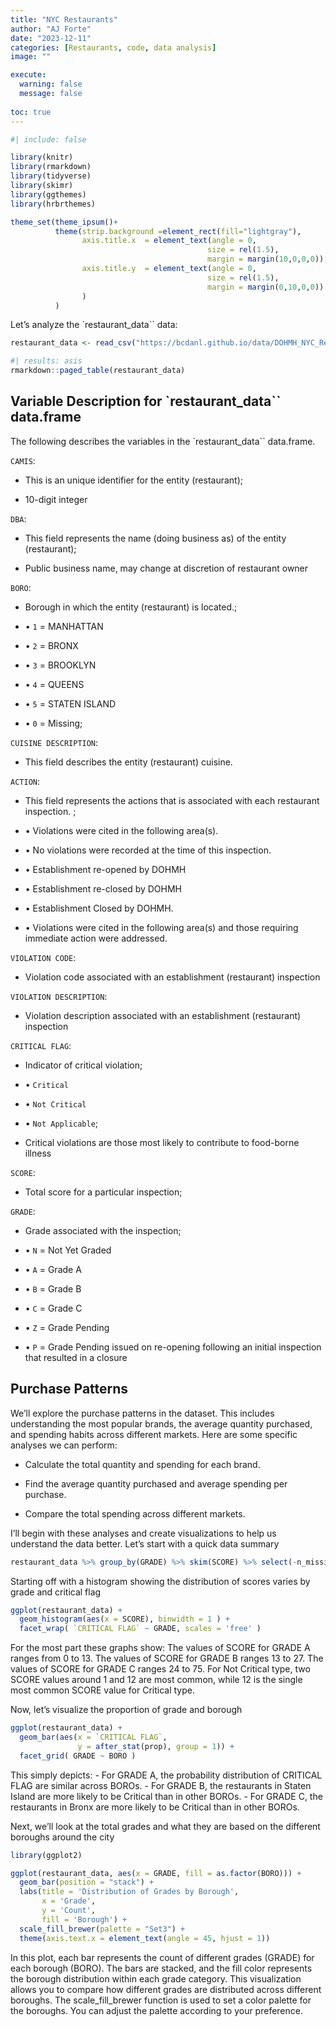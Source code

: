 ```yaml
---
title: "NYC Restaurants"
author: "AJ Forte"
date: "2023-12-11"
categories: [Restaurants, code, data analysis]
image: ""

execute: 
  warning: false
  message: false
  
toc: true
---
```

```r
#| include: false

library(knitr)
library(rmarkdown)
library(tidyverse)
library(skimr)
library(ggthemes)
library(hrbrthemes)

theme_set(theme_ipsum()+
          theme(strip.background =element_rect(fill="lightgray"),
                axis.title.x  = element_text(angle = 0,
                                            size = rel(1.5),
                                            margin = margin(10,0,0,0)),
                axis.title.y  = element_text(angle = 0,
                                            size = rel(1.5),
                                            margin = margin(0,10,0,0))
                )
          )
```

Let's analyze the `restaurant_data`` data:

```r
restaurant_data <- read_csv("https://bcdanl.github.io/data/DOHMH_NYC_Restaurant_Inspection.csv")
```


```r
#| results: asis
rmarkdown::paged_table(restaurant_data) 
```



## Variable Description for `restaurant_data`` data.frame

The following describes the variables in the `restaurant_data`` data.frame.


 `CAMIS`:
 
   -   This is an unique identifier for the entity (restaurant);
   
   -   10-digit integer
   
 `DBA`:
 
   -   This field represents the name (doing business as) of the entity (restaurant);
   
   -   Public business name, may change at discretion of restaurant owner
   
 `BORO`:
 
   -   Borough in which the entity (restaurant) is located.;
   
   -   • `1` = MANHATTAN
   -   • `2` = BRONX
   -   • `3` = BROOKLYN
   -   • `4` = QUEENS
   -   • `5` = STATEN ISLAND
   -   • `0` = Missing;
   
 `CUISINE DESCRIPTION`:
 
   -   This field describes the entity (restaurant) cuisine.
   
 `ACTION`:
 
   -   This field represents the actions that is associated with each restaurant inspection. ;
   
   -   • Violations were cited in the following area(s).
   
   -   • No violations were recorded at the time of this inspection.
   
   -   • Establishment re-opened by DOHMH
   
   -   • Establishment re-closed by DOHMH
   
   -   • Establishment Closed by DOHMH.
   
   -   • Violations were cited in the following area(s) and those requiring immediate action were addressed.
   
 `VIOLATION CODE`:
 
   -   Violation code associated with an establishment (restaurant) inspection
   
 `VIOLATION DESCRIPTION`:
 
   -   Violation description associated with an establishment (restaurant) inspection
   
 `CRITICAL FLAG`:
 
   -   Indicator of critical violation;
   
   -   • `Critical`
   -   • `Not Critical`
   -   • `Not Applicable`;
   
   -   Critical violations are those most likely to contribute to food-borne illness
   
 `SCORE`:
 
   -   Total score for a particular inspection;
   
 `GRADE`:
 
   -   Grade associated with the inspection;
   
   -   • `N` = Not Yet Graded
   -   • `A` = Grade A
   -   • `B` = Grade B
   -   • `C` = Grade C
   -   • `Z` = Grade Pending
   -   • `P` = Grade Pending issued on re-opening following an initial inspection that resulted in a closure


## Purchase Patterns

We'll explore the purchase patterns in the dataset. This includes understanding the most popular brands, the average quantity purchased, and spending habits across different markets. Here are some specific analyses we can perform:

- Calculate the total quantity and spending for each brand.

- Find the average quantity purchased and average spending per purchase.

- Compare the total spending across different markets.

I'll begin with these analyses and create visualizations to help us understand the data better. Let's start with a quick data summary

```r
restaurant_data %>% group_by(GRADE) %>% skim(SCORE) %>% select(-n_missing)
```

Starting off with a histogram showing the distribution of scores varies by grade and critical flag

```r
ggplot(restaurant_data) +
  geom_histogram(aes(x = SCORE), binwidth = 1 ) +
  facet_wrap( `CRITICAL FLAG` ~ GRADE, scales = 'free' )
```


For the most part these graphs show:
The values of SCORE for GRADE A ranges from 0 to 13.
The values of SCORE for GRADE B ranges 13 to 27.
The values of SCORE for GRADE C ranges 24 to 75.
For Not Critical type, two SCORE values around 1 and 12 are most common, while 12 is the single most common SCORE value for Critical type.


Now, let's visualize the proportion of grade and borough

```r
ggplot(restaurant_data) +
  geom_bar(aes(x = `CRITICAL FLAG`,
               y = after_stat(prop), group = 1)) +
  facet_grid( GRADE ~ BORO )
```

This simply depicts:
- For GRADE A, the probability distribution of CRITICAL FLAG are similar across BOROs.
- For GRADE B, the restaurants in Staten Island are more likely to be Critical than in other BOROs.
- For GRADE C, the restaurants in Bronx are more likely to be Critical than in other BOROs.

Next, we'll look at the total grades and what they are based on the different boroughs around the city

```r
library(ggplot2)

ggplot(restaurant_data, aes(x = GRADE, fill = as.factor(BORO))) +
  geom_bar(position = "stack") +
  labs(title = 'Distribution of Grades by Borough',
       x = 'Grade',
       y = 'Count',
       fill = 'Borough') +
  scale_fill_brewer(palette = "Set3") +
  theme(axis.text.x = element_text(angle = 45, hjust = 1))

```

In this plot, each bar represents the count of different grades (GRADE) for each borough (BORO). The bars are stacked, and the fill color represents the borough distribution within each grade category. This visualization allows you to compare how different grades are distributed across different boroughs. The scale_fill_brewer function is used to set a color palette for the boroughs. You can adjust the palette according to your preference.